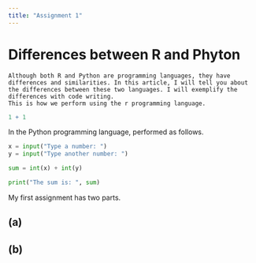 ```yaml
---
title: "Assignment 1"
---
```


# Differences between R and Phyton

```         
Although both R and Python are programming languages, they have differences and similarities. In this article, I will tell you about the differences between these two languages. I will exemplify the differences with code writing.
This is how we perform using the r programming language.
```

```r

1 + 1
```

In the Python programming language, performed as follows.

```python
x = input("Type a number: ")
y = input("Type another number: ")

sum = int(x) + int(y)

print("The sum is: ", sum)
```

My first assignment has two parts.

## (a)

## (b)
